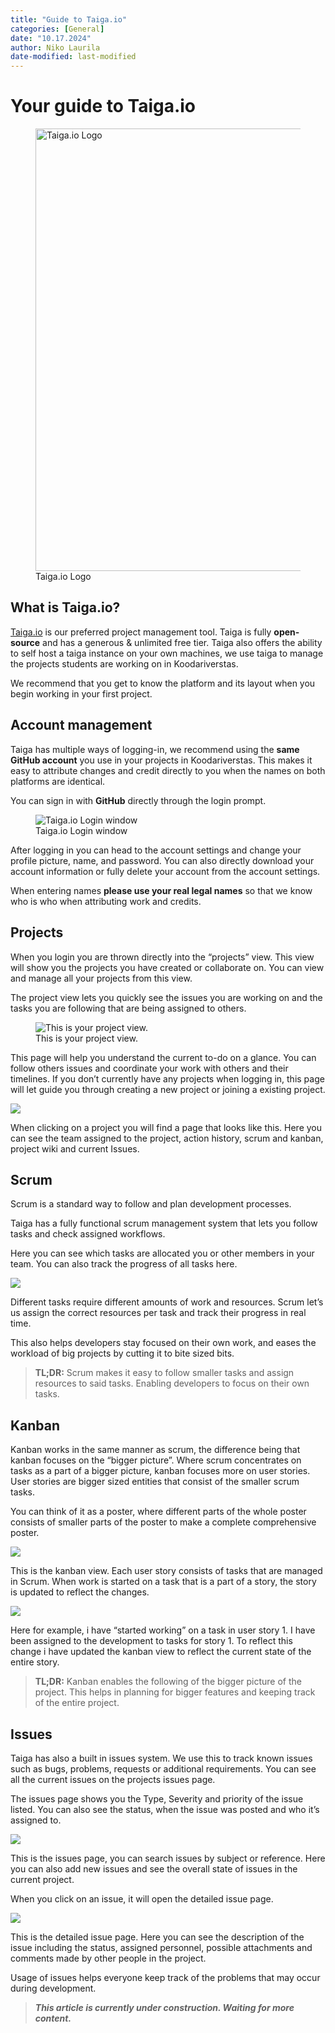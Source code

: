 ```yaml
---
title: "Guide to Taiga.io"
categories: [General]
date: "10.17.2024"
author: Niko Laurila
date-modified: last-modified
---
```


# Your guide to Taiga.io

![Taiga.io Logo](images/taigaLogo.png){fig-alt="Taiga.io Logo" fig-align="center" width="708"}

## What is Taiga.io?

[Taiga.io](https://taiga.io/) is our preferred project management tool. Taiga is fully **open-source** and has a generous & unlimited free tier. Taiga also offers the ability to self host a taiga instance on your own machines, we use taiga to manage the projects students are working on in Koodariverstas.

We recommend that you get to know the platform and its layout when you begin working in your first project.

## Account management

Taiga has multiple ways of logging-in, we recommend using the **same GitHub account** you use in your projects in Koodariverstas. This makes it easy to attribute changes and credit directly to you when the names on both platforms are identical.

You can sign in with **GitHub** directly through the login prompt.

![Taiga.io Login window](images/TaigaLogin.png){fig-align="center"}

After logging in you can head to the account settings and change your profile picture, name, and password. You can also directly download your account information or fully delete your account from the account settings.

When entering names **please use your real legal names** so that we know who is who when attributing work and credits.

## Projects

When you login you are thrown directly into the "projects" view. This view will show you the projects you have created or collaborate on. You can view and manage all your projects from this view.

The project view lets you quickly see the issues you are working on and the tasks you are following that are being assigned to others.

![This is your project view.](images/TaigaProjectsview.png){fig-align="center"}

This page will help you understand the current to-do on a glance. You can follow others issues and coordinate your work with others and their timelines. If you don't currently have any projects when logging in, this page will let guide you through creating a new project or joining a existing project.

![](images/Taiga img 1.png){fig-align="center"}

When clicking on a project you will find a page that looks like this. Here you can see the team assigned to the project, action history, scrum and kanban, project wiki and current Issues.

## Scrum

Scrum is a standard way to follow and plan development processes.

Taiga has a fully functional scrum management system that lets you follow tasks and check assigned workflows.

Here you can see which tasks are allocated you or other members in your team. You can also track the progress of all tasks here.

![](images/Taiga scrum.png){fig-align="center"}

Different tasks require different amounts of work and resources. Scrum let's us assign the correct resources per task and track their progress in real time.

This also helps developers stay focused on their own work, and eases the workload of big projects by cutting it to bite sized bits.

> **TL;DR:** Scrum makes it easy to follow smaller tasks and assign resources to said tasks. Enabling developers to focus on their own tasks.

## Kanban

Kanban works in the same manner as scrum, the difference being that kanban focuses on the "bigger picture". Where scrum concentrates on tasks as a part of a bigger picture, kanban focuses more on user stories. User stories are bigger sized entities that consist of the smaller scrum tasks.

You can think of it as a poster, where different parts of the whole poster consists of smaller parts of the poster to make a complete comprehensive poster.

![](images/Taiga kanban.png){fig-align="center"}

This is the kanban view. Each user story consists of tasks that are managed in Scrum. When work is started on a task that is a part of a story, the story is updated to reflect the changes.

![](images/Taiga kanban2.png){fig-align="center"}

Here for example, i have "started working" on a task in user story 1. I have been assigned to the development to tasks for story 1. To reflect this change i have updated the kanban view to reflect the current state of the entire story.

> **TL;DR:** Kanban enables the following of the bigger picture of the project. This helps in planning for bigger features and keeping track of the entire project.

## Issues

Taiga has also a built in issues system. We use this to track known issues such as bugs, problems, requests or additional requirements. You can see all the current issues on the projects issues page.

The issues page shows you the Type, Severity and priority of the issue listed. You can also see the status, when the issue was posted and who it's assigned to.

![](images/Taiga issues.png){fig-align="center"}

This is the issues page, you can search issues by subject or reference. Here you can also add new issues and see the overall state of issues in the current project.

When you click on an issue, it will open the detailed issue page.

![](images/Taiga issue2.png){fig-align="center"}

This is the detailed issue page. Here you can see the description of the issue including the status, assigned personnel, possible attachments and comments made by other people in the project.

Usage of issues helps everyone keep track of the problems that may occur during development.

> ***This article is currently under construction. Waiting for more content.***